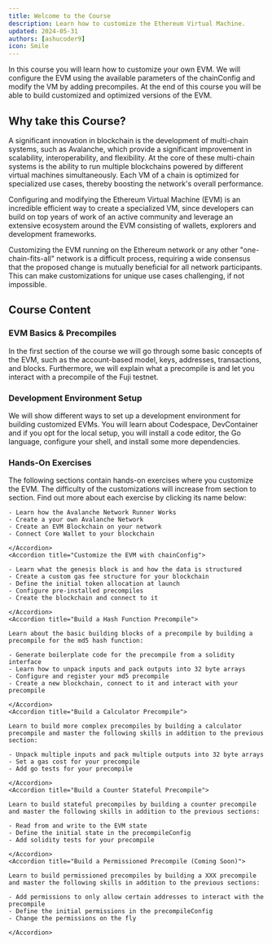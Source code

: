 ```yaml
---
title: Welcome to the Course
description: Learn how to customize the Ethereum Virtual Machine.
updated: 2024-05-31
authors: [ashucoder9]
icon: Smile
---
```


In this course you will learn how to customize your own EVM. We will configure the EVM using the available parameters of the chainConfig and modify the VM by adding precompiles. At the end of this course you will be able to build customized and optimized versions of the EVM.

## Why take this Course?

A significant innovation in blockchain is the development of multi-chain systems, such as Avalanche, which provide a significant improvement in scalability, interoperability, and flexibility. At the core of these multi-chain systems is the ability to run multiple blockchains powered by different virtual machines simultaneously. Each VM of a chain is optimized for specialized use cases, thereby boosting the network's overall performance.

Configuring and modifying the Ethereum Virtual Machine (EVM) is an incredible efficient way to create a specialized VM, since developers can build on top years of work of an active community and leverage an extensive ecosystem around the EVM consisting of wallets, explorers and development frameworks. 

Customizing the EVM running on the Ethereum network or any other "one-chain-fits-all" network is a difficult process, requiring a wide consensus that the proposed change is mutually beneficial for all network participants. This can make customizations for unique use cases challenging, if not impossible. 

## Course Content

### EVM Basics & Precompiles

In the first section of the course we will go through some basic concepts of the EVM, such as the account-based model, keys, addresses, transactions, and blocks. Furthermore, we will explain what a precompile is and let you interact with a precompile of the Fuji testnet.

### Development Environment Setup

We will show different ways to set up a development environment for building customized EVMs. You will learn about Codespace, DevContainer and if you opt for the local setup, you will install a code editor, the Go language, configure your shell, and install some more dependencies.

### Hands-On Exercises

The following sections contain hands-on exercises where you customize the EVM. The difficulty of the customizations will increase from section to section. Find out more about each exercise by clicking its name below:

<Accordions>
    <Accordion title="Create your own EVM Blockchain">

    - Learn how the Avalanche Network Runner Works
    - Create a your own Avalanche Network
    - Create an EVM Blockchain on your network 
    - Connect Core Wallet to your blockchain

    </Accordion>
    <Accordion title="Customize the EVM with chainConfig">

    - Learn what the genesis block is and how the data is structured
    - Create a custom gas fee structure for your blockchain
    - Define the initial token allocation at launch
    - Configure pre-installed precompiles
    - Create the blockchain and connect to it

    </Accordion>
    <Accordion title="Build a Hash Function Precompile">

    Learn about the basic building blocks of a precompile by building a precompile for the md5 hash function:

    - Generate boilerplate code for the precompile from a solidity interface
    - Learn how to unpack inputs and pack outputs into 32 byte arrays
    - Configure and register your md5 precompile
    - Create a new blockchain, connect to it and interact with your precompile

    </Accordion>
    <Accordion title="Build a Calculator Precompile">

    Learn to build more complex precompiles by building a calculator precompile and master the following skills in addition to the previous section:
    
    - Unpack multiple inputs and pack multiple outputs into 32 byte arrays
    - Set a gas cost for your precompile
    - Add go tests for your precompile

    </Accordion>
    <Accordion title="Build a Counter Stateful Precompile">

    Learn to build stateful precompiles by building a counter precompile and master the following skills in addition to the previous sections:
    
    - Read from and write to the EVM state
    - Define the initial state in the precompileConfig
    - Add solidity tests for your precompile

    </Accordion>
    <Accordion title="Build a Permissioned Precompile (Coming Soon)">

    Learn to build permissioned precompiles by building a XXX precompile and master the following skills in addition to the previous sections:
    
    - Add permissions to only allow certain addresses to interact with the precompile 
    - Define the initial permissions in the precompileConfig
    - Change the permissions on the fly

    </Accordion>

</Accordions>